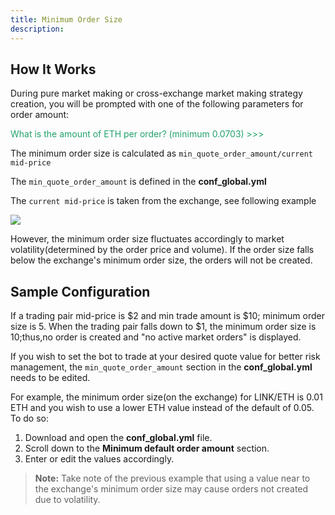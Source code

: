```yaml
---
title: Minimum Order Size
description:
---
```


## How It Works

During pure market making or cross-exchange market making strategy creation, you will be prompted with one of the following parameters for order amount:

<div style={{ padding: "10px 20px", backgroundColor: "#1c1c1c" }}>
  <font color="#20a26a">
    What is the amount of ETH per order? (minimum 0.0703) >>>
  </font>
</div>

The minimum order size is calculated as `min_quote_order_amount/current mid-price`

The `min_quote_order_amount` is defined in the **conf_global.yml**

The `current mid-price` is taken from the exchange, see following example

![](/img/min-order.png)

However, the minimum order size fluctuates accordingly to market volatility(determined by the order price and volume). If the order size falls below the exchange's minimum order size, the orders will not be created.

## Sample Configuration

If a trading pair mid-price is $2 and min trade amount is $10; minimum order size is 5. When the trading pair falls down to \$1, the minimum order size is 10;thus,no order is created and "no active market orders" is displayed.

If you wish to set the bot to trade at your desired quote value for better risk management, the `min_quote_order_amount` section in the **conf_global.yml** needs to be edited.

For example, the minimum order size(on the exchange) for LINK/ETH is 0.01 ETH and you wish to use a lower ETH value instead of the default of 0.05. To do so:

1. Download and open the **conf_global.yml** file.
2. Scroll down to the **Minimum default order amount** section.
3. Enter or edit the values accordingly.

> **Note:** Take note of the previous example that using a value near to the exchange's minimum order size may cause orders not created due to volatility.
